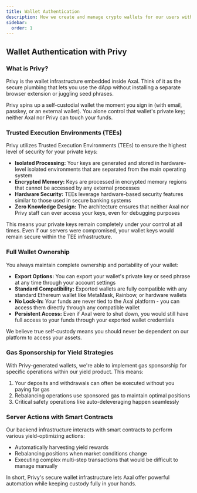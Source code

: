 ```yaml
---
title: Wallet Authentication
description: How we create and manage crypto wallets for our users with Privy
sidebar:
  order: 1
---
```


## Wallet Authentication with Privy

### What is Privy?

Privy is the wallet infrastructure embedded inside Axal. Think of it as the secure plumbing that lets you use the dApp without installing a separate browser extension or juggling seed phrases.

Privy spins up a self-custodial wallet the moment you sign in (with email, passkey, or an external wallet). You alone control that wallet's private key; neither Axal nor Privy can touch your funds.

### Trusted Execution Environments (TEEs)

Privy utilizes Trusted Execution Environments (TEEs) to ensure the highest level of security for your private keys:

- **Isolated Processing:** Your keys are generated and stored in hardware-level isolated environments that are separated from the main operating system
- **Encrypted Memory:** Keys are processed in encrypted memory regions that cannot be accessed by any external processes
- **Hardware Security:** TEEs leverage hardware-based security features similar to those used in secure banking systems
- **Zero Knowledge Design:** The architecture ensures that neither Axal nor Privy staff can ever access your keys, even for debugging purposes

This means your private keys remain completely under your control at all times. Even if our servers were compromised, your wallet keys would remain secure within the TEE infrastructure.

### Full Wallet Ownership

You always maintain complete ownership and portability of your wallet:

- **Export Options:** You can export your wallet's private key or seed phrase at any time through your account settings
- **Standard Compatibility:** Exported wallets are fully compatible with any standard Ethereum wallet like MetaMask, Rainbow, or hardware wallets
- **No Lock-In:** Your funds are never tied to the Axal platform - you can access them directly through any compatible wallet
- **Persistent Access:** Even if Axal were to shut down, you would still have full access to your funds through your exported wallet credentials

We believe true self-custody means you should never be dependent on our platform to access your assets.

### Gas Sponsorship for Yield Strategies

With Privy-generated wallets, we're able to implement gas sponsorship for specific operations within our yield product. This means:

1. Your deposits and withdrawals can often be executed without you paying for gas
2. Rebalancing operations use sponsored gas to maintain optimal positions
3. Critical safety operations like auto-deleveraging happen seamlessly

### Server Actions with Smart Contracts

Our backend infrastructure interacts with smart contracts to perform various yield-optimizing actions:

- Automatically harvesting yield rewards
- Rebalancing positions when market conditions change
- Executing complex multi-step transactions that would be difficult to manage manually

In short, Privy's secure wallet infrastructure lets Axal offer powerful automation while keeping custody fully in your hands.